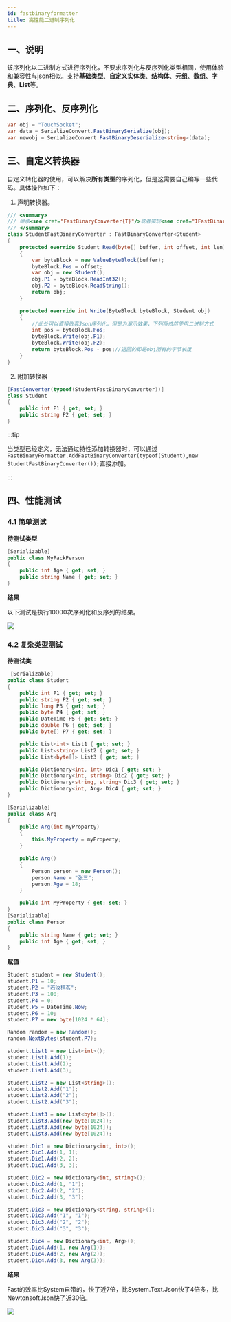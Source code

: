 ```yaml
---
id: fastbinaryformatter
title: 高性能二进制序列化
---
```


## 一、说明
该序列化以二进制方式进行序列化，不要求序列化与反序列化类型相同，使用体验和兼容性与json相似。支持**基础类型**、**自定义实体类**、**结构体**、**元组**、**数组**、**字典**、**List**等。

## 二、序列化、反序列化
```csharp
var obj = "TouchSocket";
var data = SerializeConvert.FastBinarySerialize(obj);
var newobj = SerializeConvert.FastBinaryDeserialize<string>(data);
```

## 三、自定义转换器

自定义转化器的使用，可以解决**所有类型**的序列化，但是这需要自己编写一些代码。具体操作如下：

1. 声明转换器。
```csharp
/// <summary>
/// 继承<see cref="FastBinaryConverter{T}"/>或者实现<see cref="IFastBinaryConverter"/>
/// </summary>
class StudentFastBinaryConverter : FastBinaryConverter<Student>
{
    protected override Student Read(byte[] buffer, int offset, int len)
    {
        var byteBlock = new ValueByteBlock(buffer);
        byteBlock.Pos = offset;
        var obj = new Student();
        obj.P1 = byteBlock.ReadInt32();
        obj.P2 = byteBlock.ReadString();
        return obj;
    }

    protected override int Write(ByteBlock byteBlock, Student obj)
    {
        //此处可以直接嵌套Json序列化，但是为演示效果，下列将依然使用二进制方式
        int pos = byteBlock.Pos;
        byteBlock.Write(obj.P1);
        byteBlock.Write(obj.P2);
        return byteBlock.Pos - pos;//返回的即是obj所有的字节长度
    }
}
```

2. 附加转换器

```csharp {1}
[FastConverter(typeof(StudentFastBinaryConverter))]
class Student
{
    public int P1 { get; set; }
    public string P2 { get; set; }
}
```

:::tip

当类型已经定义，无法通过特性添加转换器时，可以通过`FastBinaryFormatter.AddFastBinaryConverter(typeof(Student),new StudentFastBinaryConverter());`直接添加。

:::  


## 四、性能测试

### 4.1 简单测试

**待测试类型**

```csharp
[Serializable]
public class MyPackPerson
{
    public int Age { get; set; }
    public string Name { get; set; }
}
```

**结果**

以下测试是执行10000次序列化和反序列的结果。

![](@site/static/img/docs/fastbinaryformatter-1.png)

### 4.2 复杂类型测试

**待测试类**

```csharp
 [Serializable]
public class Student
{
    public int P1 { get; set; }
    public string P2 { get; set; }
    public long P3 { get; set; }
    public byte P4 { get; set; }
    public DateTime P5 { get; set; }
    public double P6 { get; set; }
    public byte[] P7 { get; set; }

    public List<int> List1 { get; set; }
    public List<string> List2 { get; set; }
    public List<byte[]> List3 { get; set; }

    public Dictionary<int, int> Dic1 { get; set; }
    public Dictionary<int, string> Dic2 { get; set; }
    public Dictionary<string, string> Dic3 { get; set; }
    public Dictionary<int, Arg> Dic4 { get; set; }
}

[Serializable]
public class Arg
{
    public Arg(int myProperty)
    {
        this.MyProperty = myProperty;
    }

    public Arg()
    {
        Person person = new Person();
        person.Name = "张三";
        person.Age = 18;
    }

    public int MyProperty { get; set; }
}
[Serializable]
public class Person
{
    public string Name { get; set; }
    public int Age { get; set; }
}
```

**赋值**

```csharp
Student student = new Student();
student.P1 = 10;
student.P2 = "若汝棋茗";
student.P3 = 100;
student.P4 = 0;
student.P5 = DateTime.Now;
student.P6 = 10;
student.P7 = new byte[1024 * 64];

Random random = new Random();
random.NextBytes(student.P7);

student.List1 = new List<int>();
student.List1.Add(1);
student.List1.Add(2);
student.List1.Add(3);

student.List2 = new List<string>();
student.List2.Add("1");
student.List2.Add("2");
student.List2.Add("3");

student.List3 = new List<byte[]>();
student.List3.Add(new byte[1024]);
student.List3.Add(new byte[1024]);
student.List3.Add(new byte[1024]);

student.Dic1 = new Dictionary<int, int>();
student.Dic1.Add(1, 1);
student.Dic1.Add(2, 2);
student.Dic1.Add(3, 3);

student.Dic2 = new Dictionary<int, string>();
student.Dic2.Add(1, "1");
student.Dic2.Add(2, "2");
student.Dic2.Add(3, "3");

student.Dic3 = new Dictionary<string, string>();
student.Dic3.Add("1", "1");
student.Dic3.Add("2", "2");
student.Dic3.Add("3", "3");

student.Dic4 = new Dictionary<int, Arg>();
student.Dic4.Add(1, new Arg(1));
student.Dic4.Add(2, new Arg(2));
student.Dic4.Add(3, new Arg(3));
```

**结果**

Fast的效率比System自带的，快了近7倍，比System.Text.Json快了4倍多，比NewtonsoftJson快了近30倍。

![](@site/static/img/docs/fastbinaryformatter-2.png)
